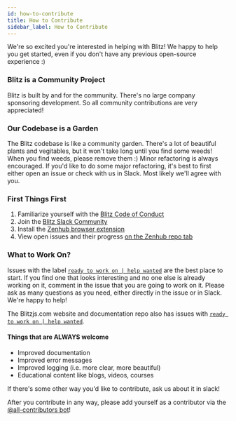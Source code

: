 ```yaml
---
id: how-to-contribute
title: How to Contribute
sidebar_label: How to Contribute
---
```


We're so excited you're interested in helping with Blitz! We happy to help you get started, even if you don't have any previous open-source experience :)

### Blitz is a Community Project

Blitz is built by and for the community. There's no large company sponsoring development. So all community contributions are very appreciated!

### Our Codebase is a Garden

The Blitz codebase is like a community garden. There's a lot of beautiful plants and vegitables, but it won't take long until you find some weeds! When you find weeds, please remove them :) Minor refactoring is always encouraged. If you'd like to do some major refactoring, it's best to first either open an issue or check with us in Slack. Most likely we'll agree with you.

### First Things First

1. Familiarize yourself with the [Blitz Code of Conduct](./code-of-conduct)
2. Join the [Blitz Slack Community](https://slack.blitzjs.com)
3. Install the [Zenhub browser extension](https://www.zenhub.com/extension)
4. View open issues and their progress [on the Zenhub repo tab](https://github.com/blitz-js/blitz#zenhub)

### What to Work On?

Issues with the label [`ready to work on | help wanted`](https://github.com/blitz-js/blitz/issues?q=is%3Aissue+is%3Aopen+sort%3Aupdated-desc+label%3A%22ready+to+work+on+%7C+help+wanted%22) are the best place to start. If you find one that looks interesting and no one else is already working on it, comment in the issue that you are going to work on it. Please ask as many questions as you need, either directly in the issue or in Slack. We're happy to help!

The Blitzjs.com website and documentation repo also has issues with [`ready to work on | help wanted`](https://github.com/blitz-js/blitzjs.com/issues?q=is%3Aissue+is%3Aopen+sort%3Aupdated-desc+label%3A%22ready+to+work+on+%7C+help+wanted%22).

#### Things that are ALWAYS welcome

- Improved documentation
- Improved error messages
- Improved logging (i.e. more clear, more beautiful)
- Educational content like blogs, videos, courses

If there's some other way you'd like to contribute, ask us about it in slack!

After you contribute in any way, please add yourself as a contributor via the [@all-contributors bot](https://allcontributors.org/docs/en/bot/usage)!
